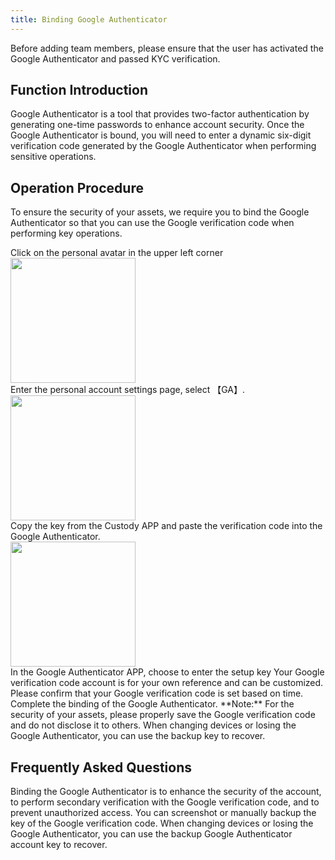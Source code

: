```yaml
---
title: Binding Google Authenticator
---
```


<Tip>
Before adding team members, please ensure that the user has activated the Google Authenticator and passed KYC verification.
</Tip>

##  Function Introduction

Google Authenticator is a tool that provides two-factor authentication by generating one-time passwords to enhance account security. Once the Google Authenticator is bound, you will need to enter a dynamic six-digit verification code generated by the Google Authenticator when performing sensitive operations.


##  Operation Procedure

To ensure the security of your assets, we require you to bind the Google Authenticator so that you can use the Google verification code when performing key operations.

<Steps>

<Step title="Enter Personal Account Settings">
   Click on the personal avatar in the upper left corner
      <div className="w-full flex items-center justify-center">
    <img src="/images/custody-guide/personalen.png" width="200"/>
</div>
</Step>
<Step title="Select GA Settings">
    Enter the personal account settings page, select 【GA】.
  <div className="w-full flex items-center justify-center">
    <img src="/images/custody-guide/sercuity.png" width="200"/>
</div> 
</Step>
<Step title="Bind Google Verification Page">
    Copy the key from the Custody APP and paste the verification code into the Google Authenticator.
<div className="w-full flex items-center justify-center">
    <img src="/images/quickstart/2fa.png" width="200"/>
</div>

</Step>
<Step title="Open Google Authenticator APP">
    In the Google Authenticator APP, choose to enter the setup key
</Step>

<Step title="Complete Binding">
    Your Google verification code account is for your own reference and can be customized. 
    Please confirm that your Google verification code is set based on time.
    Complete the binding of the Google Authenticator.
</Step>
</Steps>

<warning>
**Note:** For the security of your assets, please properly save the Google verification code and do not disclose it to others. When changing devices or losing the Google Authenticator, you can use the backup key to recover.
</warning>

##  Frequently Asked Questions

<Accordion title="Why Do I Need to Bind Google Authenticator?">
Binding the Google Authenticator is to enhance the security of the account, to perform secondary verification with the Google verification code, and to prevent unauthorized access.
</Accordion>

<Accordion title="How to Backup Google Verification Code?">
You can screenshot or manually backup the key of the Google verification code. When changing devices or losing the Google Authenticator, you can use the backup Google Authenticator account key to recover.
</Accordion>
